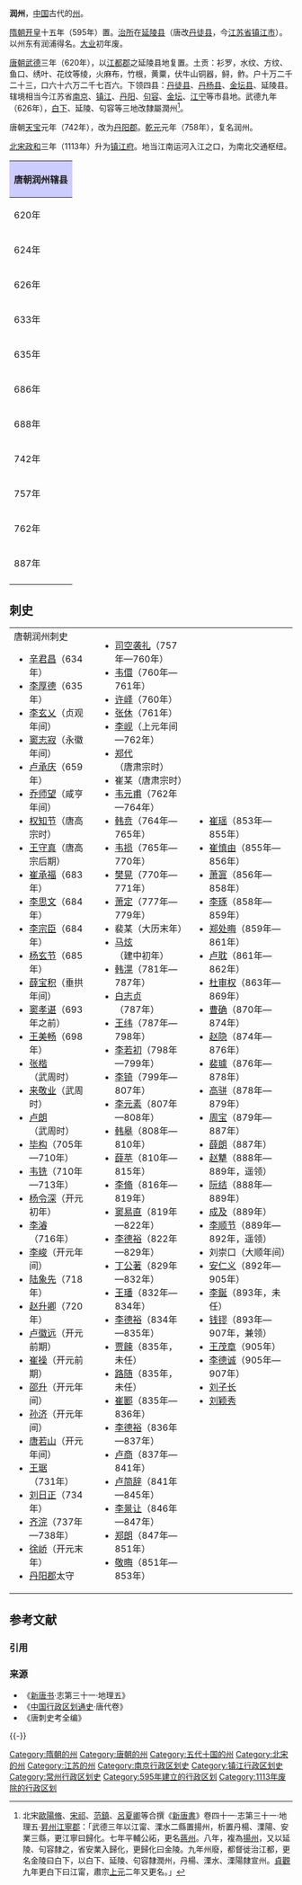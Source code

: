 '''润州'''，[[中国|中国]]古代的[[州|州]]。

[[隋朝|隋朝]][[开皇|开皇]]十五年（595年）置。[[治所|治所]]在[[延陵县_(西晋)|延陵县]]（唐改[[丹徒县|丹徒县]]，今[[江苏省|江苏省]][[镇江市|镇江市]]）。以州东有润浦得名。[[大业_(年号)|大业]]初年废。

[[唐朝|唐朝]][[武德|武德]]三年（620年），以[[江都郡_(隋朝)|江都郡]]之延陵县地复置。土贡：衫罗，水纹、方纹、鱼口、绣叶、花纹等绫，火麻布，竹根，黄粟，伏牛山铜器，鲟，鲊。户十万二千二十三，口六十六万二千七百六。下领四县：[[丹徒县|丹徒县]]、[[丹杨县|丹杨县]]、[[金壇縣|金坛县]]、延陵县。辖境相当今江苏省[[南京市|南京]]、[[镇江市|镇江]]、[[丹阳市|丹阳]]、[[句容市|句容]]、[[金坛市|金坛]]、[[江宁区_(南京市)|江宁]]等市县地。武德九年（626年），[[白下城|白下]]、延陵、句容等三地改隸屬潤州<ref>北宋[[歐陽脩|歐陽脩]]、[[宋祁|宋祁]]、[[范鎮|范鎮]]、[[呂夏卿|呂夏卿]]等合撰《[[新唐書|新唐書]]》卷四十一‧志第三十一‧地理五·[[升州_(唐朝)|昇州]][[江寧郡|江寧郡]]：「武德三年以江甯、溧水二縣置揚州，析置丹楊、溧陽、安業三縣，更江寧曰歸化。七年平輔公祏，更名[[蔣州|蔣州]]。八年，複為[[揚州|揚州]]，又以延陵、句容隸之，省安業入歸化，更歸化曰金陵。九年州廢，都督徙治江都，更名金陵曰白下，以白下、延陵、句容隸潤州，丹楊、溧水、溧陽隸宣州。[[貞觀_(唐朝)|貞觀]]九年更白下曰江甯，肅宗[[上元_(唐肅宗)|上元]]二年又更名。」</ref>。

唐朝[[天宝_(唐朝)|天宝]]元年（742年），改为[[丹阳郡|丹阳郡]]。[[乾元_(唐朝)|乾元]]元年（758年），复名润州。

[[北宋|北宋]][[政和_(年号)|政和]]三年（1113年）升为[[镇江府|镇江府]]。地当江南运河入江之口，为南北交通枢纽。

{| align=center class="wikitable" style="width:600px; text-align:center"
|-
!colspan="2" style="background:#ccccff"|'''唐朝润州辖县'''
|-
|620年||[[丹徒县|丹徒县]]
|-
|624年||[[丹徒县|丹徒县]]（[[曲阿县|曲阿县]]来属）
|-
|626年||[[丹徒县|丹徒县]]、[[曲阿县|曲阿县]]（[[白下县|白下县]]<ref>今[[江苏省|江苏省]][[南京市|南京市]][[下关区|下关区]]大桥村</ref>、[[句容县|句容县]]、[[延陵县|延陵县]]<ref>今[[江苏省|江苏省]][[丹阳市|丹阳市]][[延陵镇|延陵镇]]</ref>来属）
|-
|633年||[[丹徒县|丹徒县]]、[[曲阿县|曲阿县]]、[[白下县|白下县]]<ref>改治今[[江苏省|江苏省]][[南京市|南京市]][[玄武区|玄武区]]</ref>、[[句容县|句容县]]、[[延陵县|延陵县]]
|-
|635年||[[丹徒县|丹徒县]]、[[曲阿县|曲阿县]]、[[白下县|白下县]]（改名[[江宁县|江宁县]]）、[[句容县|句容县]]、[[延陵县|延陵县]]
|-
|686年||[[丹徒县|丹徒县]]、[[曲阿县|曲阿县]]、[[江宁县|江宁县]]、[[句容县|句容县]]、[[延陵县|延陵县]]（重设[[金山县|金山县]]<ref>今[[江苏省|江苏省]][[金坛市|金坛市]]</ref>）
|-
|688年||[[丹徒县|丹徒县]]、[[曲阿县|曲阿县]]、[[江宁县|江宁县]]、[[句容县|句容县]]、[[延陵县|延陵县]]、[[金山县|金山县]]（改名[[金坛县|金坛县]]）
|-
|742年||[[丹徒县|丹徒县]]、[[曲阿县|曲阿县]]（改为[[丹阳县|丹阳县]]）、[[江宁县|江宁县]]、[[句容县|句容县]]、[[延陵县|延陵县]]、[[金坛县|金坛县]]
|-
|757年||[[丹徒县|丹徒县]]、[[丹阳县|丹阳县]]、[[延陵县|延陵县]]、[[金坛县|金坛县]]（[[江宁县|江宁县]]、[[句容县|句容县]]改属[[江宁郡|江宁郡]]）
|-
|762年||[[丹徒县|丹徒县]]、[[丹阳县|丹阳县]]、[[延陵县|延陵县]]、[[金坛县|金坛县]]（[[上元县|上元县]]、[[句容县|句容县]]来属）
|-
|887年||[[丹徒县|丹徒县]]、[[丹阳县|丹阳县]]、[[延陵县|延陵县]]、[[金坛县|金坛县]]（[[上元县|上元县]]、[[句容县|句容县]]改属[[昇州|昇州]]）
|-
|}
== 刺史 ==
{|
|valign=top|
;唐朝润州刺史
*[[辛君昌|辛君昌]]（634年）
*[[李厚德|李厚德]]（635年）
*[[李玄乂|李玄乂]]（贞观年间）
*[[窦志寂|窦志寂]]（永徽年间）
*[[卢承庆|卢承庆]]（659年）
*[[乔师望|乔师望]]（咸亨年间）
*[[权知节|权知节]]（唐高宗时）
*[[王守真|王守真]]（唐高宗后期）
*[[崔承福|崔承福]]（683年）
*[[李思文|李思文]]（684年）
*[[李宗臣|李宗臣]]（684年）
*[[杨玄节|杨玄节]]（685年）
*[[薛宝积|薛宝积]]（垂拱年间）
*[[窦孝谌|窦孝谌]]（693年之前）
*[[王美畅|王美畅]]（698年）
*[[张楷|张楷]]（武周时）
*[[来敬业|来敬业]]（武周时）
*[[卢朗|卢朗]]（武周时）
*[[毕构|毕构]]（705年—710年）
*[[韦铣|韦铣]]（710年—713年）
*[[杨令深|杨令深]]（开元初年）
*[[李濬|李濬]]（716年）
*[[李峻|李峻]]（开元年间）
*[[陆象先|陆象先]]（718年）
*[[赵升卿|赵升卿]]（720年）
*[[卢徽远|卢徽远]]（开元前期）
*[[崔操|崔操]]（开元前期）
*[[邵升|邵升]]（开元年间）
*[[孙济|孙济]]（开元年间）
*[[唐若山|唐若山]]（开元年间）
*[[王琚|王琚]]（731年）
*[[刘日正|刘日正]]（734年）
*[[齐浣|齐浣]]（737年—738年）
*[[徐峤|徐峤]]（开元末年）
*[[丹阳郡|丹阳郡]]太守
|valign=top|
*[[司空袭礼|司空袭礼]]（757年—760年）
*[[韦儇|韦儇]]（760年—761年）
*[[许峄|许峄]]（760年）
*[[张休|张休]]（761年）
*[[李岘|李岘]]（上元年间—762年）
*[[郑代|郑代]]（唐肃宗时）
*崔某（唐肃宗时）
*[[韦元甫|韦元甫]]（762年—764年）
*[[韩贲|韩贲]]（764年—765年）
*[[韦损|韦损]]（765年—770年）
*[[樊晃|樊晃]]（770年—771年）
*[[萧定|萧定]]（777年—779年）
*裴某（大历末年）
*[[马炫|马炫]]（建中初年）
*[[韩滉|韩滉]]（781年—787年）
*[[白志贞|白志贞]]（787年）
*[[王纬|王纬]]（787年—798年）
*[[李若初|李若初]]（798年—799年）
*[[李锜|李锜]]（799年—807年）
*[[李元素|李元素]]（807年—808年）
*[[韩皋|韩皋]]（808年—810年）
*[[薛苹|薛苹]]（810年—815年）
*[[李翛|李翛]]（816年—819年）
*[[窦易直|窦易直]]（819年—822年）
*[[李德裕|李德裕]]（822年—829年）
*[[丁公著|丁公著]]（829年—832年）
*[[王璠|王璠]]（832年—834年）
*[[李德裕|李德裕]]（834年—835年）
*[[贾餗|贾餗]]（835年，未任）
*[[路随|路随]]（835年，未任）
*[[崔郾|崔郾]]（835年—836年）
*[[李德裕|李德裕]]（836年—837年）
*[[卢商|卢商]]（837年—841年）
*[[卢简辞|卢简辞]]（841年—845年）
*[[李景让|李景让]]（846年—847年）
*[[郑朗|郑朗]]（847年—851年）
*[[敬晦|敬晦]]（851年—853年）
|valign=top|
*[[崔瑶|崔瑶]]（853年—855年）
*[[崔慎由|崔慎由]]（855年—856年）
*[[萧寘|萧寘]]（856年—858年）
*[[李琢|李琢]]（858年—859年）
*[[郑处晦|郑处晦]]（859年—861年）
*[[卢耽|卢耽]]（861年—862年）
*[[杜审权|杜审权]]（863年—869年）
*[[曹确|曹确]]（870年—874年）
*[[赵隐|赵隐]]（874年—876年）
*[[裴璩|裴璩]]（876年—878年）
*[[高骈|高骈]]（878年—879年）
*[[周宝|周宝]]（879年—887年）
*[[薛朗|薛朗]]（887年）
*[[赵犨|赵犨]]（888年—889年，遥领）
*[[阮结|阮结]]（888年—889年）
*[[成及|成及]]（889年）
*[[李顺节|李顺节]]（889年—892年，遥领）
*刘崇口（大顺年间）
*[[安仁义|安仁义]]（892年—905年）
*[[李鋋|李鋋]]（893年，未任）
*[[钱镠|钱镠]]（893年—907年，兼领）
*[[王茂章|王茂章]]（905年）
*[[李德诚|李德诚]]（905年—907年）
*[[刘子长|刘子长]]
*[[刘颖秀|刘颖秀]]
|}
== 参考文献 ==
=== 引用 ===
{{Reflist}}

=== 来源 ===
* 《[[新唐书|新唐书]]·志第三十一·地理五》
*《[[中国行政区划通史|中国行政区划通史]]·唐代卷》
*《唐刺史考全编》

{{-}}
{{唐朝行政區劃|nocat}}
{{十國行政區劃|nocat}}
{{北宋行政区划|nocat}}
{{南京行政区划史}}
{{DEFAULTSORT:R}}

[[Category:隋朝的州|Category:隋朝的州]]
[[Category:唐朝的州|Category:唐朝的州]]
[[Category:五代十国的州|Category:五代十国的州]]
[[Category:北宋的州|Category:北宋的州]]
[[Category:江苏的州|Category:江苏的州]]
[[Category:南京行政区划史|Category:南京行政区划史]]
[[Category:镇江行政区划史|Category:镇江行政区划史]]
[[Category:常州行政区划史|Category:常州行政区划史]]
[[Category:595年建立的行政区划|Category:595年建立的行政区划]]
[[Category:1113年废除的行政区划|Category:1113年废除的行政区划]]